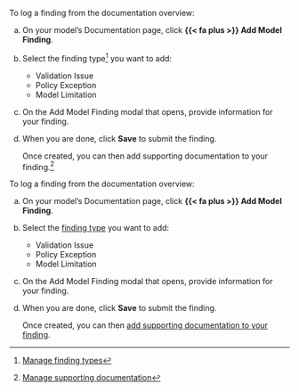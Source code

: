 
:::: {.content-visible unless-format="revealjs"}
To log a finding from the documentation overview: 

a. On your model's Documentation page, click **{{< fa plus >}} Add Model Finding**.

a. Select the finding type^[[Manage finding types](manage-finding-types.qmd)] you want to add:

   - Validation Issue
   - Policy Exception
   - Model Limitation

a. On the Add Model Finding modal that opens, provide information for your finding.

a. When you are done, click **Save** to submit the finding. 

   Once created, you can then add supporting documentation to your finding.^[[Manage supporting documentation](/guide/model-validation/add-manage-model-findings.qmd#manage-supporting-documentation)]

::::

:::: {.content-hidden unless-format="revealjs"}
To log a finding from the documentation overview: 

a. On your model's Documentation page, click **{{< fa plus >}} Add Model Finding**.

a. Select the [finding type](manage-finding-types.qmd) you want to add:

   - Validation Issue
   - Policy Exception
   - Model Limitation

a. On the Add Model Finding modal that opens, provide information for your finding.

a. When you are done, click **Save** to submit the finding. 

   Once created, you can then [add supporting documentation to your finding](/guide/model-validation/add-manage-model-findings.qmd#manage-supporting-documentation){target="_blank"}.

::::
